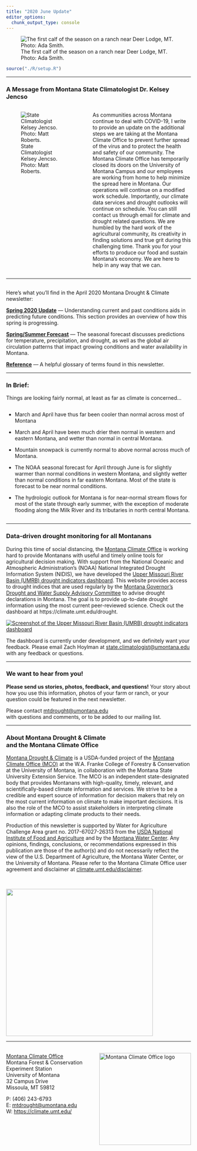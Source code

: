 ```yaml
---
title: "2020 June Update"
editor_options: 
  chunk_output_type: console
---
```


![The first calf of the season on a ranch near Deer Lodge, MT. Photo: Ada Smith.](./img/ada_smith_calf.jpg)

```r
source("./R/setup.R")
```

---

### A Message from Montana State Climatologist Dr. Kelsey Jencso {-}

:::::: {.columns}
::: {.column width="40%"}
![State Climatologist Kelsey Jencso. Photo: Matt Roberts.](./img/jencso.jpg)
:::
::: {.column width="2%"}
\ 
<!-- an empty Div (with a whitespace), serving as
a column separator -->
:::
::: {.column width="58%"}
As communities across Montana continue to deal with COVID-19, I write to provide an update on the additional steps we are taking at the Montana Climate Office to prevent further spread of the virus and to protect the health and safety of our community. The Montana Climate Office has temporarily closed its doors on the University of Montana Campus and our employees are working from home to help minimize the spread here in Montana. Our operations will continue on a modified work schedule. Importantly, our climate data services and drought outlooks will continue on schedule. You can still contact us through email for climate and drought related questions. We are humbled by the hard work of the agricultural community, its creativity in finding solutions and true grit during this challenging time. Thank you for your efforts to produce our food and sustain Montana’s economy. We are here to help in any way that we can.
:::
::::::

-----

## {-}
Here's what you'll find in the April 2020 Montana Drought & Climate newsletter:

[**Spring 2020 Update**](./review.html) --- Understanding current and past conditions aids in predicting future conditions. This section provides an overview of how this spring is progressing.

[**Spring/Summer Forecast**](./forecast.html) --- The seasonal forecast discusses predictions for temperature, precipitation, and drought, as well as the global air circulation patterns that impact growing conditions and water availability in Montana.

[**Reference**](./reference.html) --- A helpful glossary of terms found in this newsletter.

---

### In Brief:{-}

Things are looking fairly normal, at least as far as climate is concerned...

<div style="-webkit-columns: 2 300px;-moz-columns: 2 300px;columns: 2 300px;">
* March and April have thus far been cooler than normal across most of Montana

* March and April have been much drier then normal in western and eastern Montana, and wetter than normal in central Montana.

* Mountain snowpack is currently normal to above normal across much of Montana.

* The NOAA seasonal forecast for April through June is for slightly warmer than normal conditions in western Montana, and slightly wetter than normal conditions in far eastern Montana. Most of the state is forecast to be near normal conditions.

* The hydrologic outlook for Montana is for near-normal stream flows for most of the state through early summer, with the exception of moderate flooding along the Milk River and its tributaries in north central Montana.

</div>

-----

### Data-driven drought monitoring for all Montanans {-}

During this time of social distancing, the [Montana Climate Office](https://climate.umt.edu/) is working hard to provide Montanans with useful and timely online tools for agricultural decision making. With support from the National Oceanic and Atmospheric Administration’s (NOAA) National Integrated Drought Information System (NIDIS), we have developed the [Upper Missouri River Basin (UMRB) drought indicators dashboard](https://climate.umt.edu/drought). This website provides access to drought indices that are used regularly by the [Montana Governor’s Drought and Water Supply Advisory Committee](http://dnrc.mt.gov/divisions/water/drought-management/drought-committee/monitoring-sub-committee-msc) to advise drought declarations in Montana. The goal is to provide up-to-date drought information using the most current peer-reviewed science. Check out the dashboard at https://climate.umt.edu/drought.

[![](./img/drought_dashboard.jpg "Screenshot of the Upper Missouri River Basin (UMRB) drought indicators dashboard")](https://climate.umt.edu/drought)

The dashboard is currently under development, and we definitely want your feedback. Please email Zach Hoylman at [state.climatologist@umontana.edu](mailto:state.climatologist@umontana.edu) with any feedback or questions.

-----


### We want to hear from you! {-}
**Please send us stories, photos, feedback, and questions!** Your story about how you use this information, photos of your farm or ranch, or your question could be featured in the next newsletter.

Please contact [mtdrought@umontana.edu](mailto:mtdrought@umontana.edu)<br> with questions and comments, or to be added to our mailing list.

-----

### About **Montana Drought & Climate**<br>and the **Montana Climate Office** {-}
[Montana Drought & Climate](https://climate.umt.edu/mtdrought/) is a USDA-funded project of the [Montana Climate Office (MCO)](https://climate.umt.edu/) at the W.A. Franke College of Forestry & Conservation at the University of Montana, in collaboration with the Montana State University Extension Service. The MCO is an independent state-designated body that provides Montanans with high-quality, timely, relevant, and scientifically-based climate information and services. We strive to be a credible and expert source of information for decision makers that rely on the most current information on climate to make important decisions. It is also the role of the MCO to assist stakeholders in interpreting climate information or adapting climate products to their needs.

Production of this newsletter is supported by Water for Agriculture Challenge Area grant no. 2017-67027-26313 from the [USDA National Institute of Food and Agriculture](https://nifa.usda.gov/) and by the [Montana Water Center](https://www.montanawatercenter.org/). Any opinions, findings, conclusions, or recommendations expressed in this publication are those of the author(s) and do not necessarily reflect the view of the U.S. Department of Agriculture, the Montana Water Center, or the University of Montana. Please refer to the Montana Climate Office user agreement and disclaimer at [climate.umt.edu/disclaimer](https://climate.umt.edu/disclaimer/).

<br>
<div style="text-align: left;">
![](./img/NIFA_logo.jpg){style="width:400px;"}
</div>

-----

<br>
<a href="https://climate.umt.edu/" target="_blank">
  <img src="./img/MCO_logo.svg" alt="Montana Climate Office logo" style="width:250px;float:right;">
</a>
[Montana Climate Office](https://climate.umt.edu/)<br>
Montana Forest & Conservation Experiment Station<br>
University of Montana<br>
32 Campus Drive<br>
Missoula, MT 59812<br>

P: (406) 243-6793<br>
E: [mtdrought@umontana.edu](mailto:mtdrought@umontana.edu)<br>
W: [https://climate.umt.edu/](https://climate.umt.edu/)
